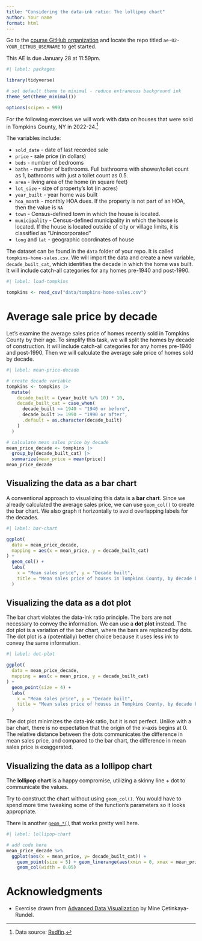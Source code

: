 ```yaml
---
title: "Considering the data-ink ratio: The lollipop chart"
author: Your name
format: html
---
```


::: callout-important
Go to the [course GitHub organization](https://github.coecis.cornell.edu/info3312-sp25) and locate the repo titled `ae-02-YOUR_GITHUB_USERNAME` to get started.

This AE is due January 28 at 11:59pm.
:::

```r
#| label: packages

library(tidyverse)

# set default theme to minimal - reduce extraneous background ink
theme_set(theme_minimal())

options(scipen = 999)
```

For the following exercises we will work with data on houses that were sold in Tompkins County, NY in 2022-24.[^1]

[^1]: Data source: [Redfin](https://www.redfin.com/county/1999/NY/Tompkins-County/filter/include=sold-1yr).

The variables include:

-   `sold_date` - date of last recorded sale
-   `price` - sale price (in dollars)
-   `beds` - number of bedrooms
-   `baths` - number of bathrooms. Full bathrooms with shower/toilet count as 1, bathrooms with just a toilet count as 0.5.
-   `area` - living area of the home (in square feet)
-   `lot_size` - size of property's lot (in acres)
-   `year_built` - year home was built
-   `hoa_month` - monthly HOA dues. If the property is not part of an HOA, then the value is `NA`
-   `town` - Census-defined town in which the house is located.
-   `municipality` - Census-defined municipality in which the house is located. If the house is located outside of city or village limits, it is classified as "Unincorporated"
-   `long` and `lat` - geographic coordinates of house

The dataset can be found in the `data` folder of your repo.
It is called `tompkins-home-sales.csv`. We will import the data and create a new variable, `decade_built_cat`, which identifies the decade in which the home was built. It will include catch-all categories for any homes pre-1940 and post-1990.

```r
#| label: load-tompkins

tompkins <- read_csv("data/tompkins-home-sales.csv")
```

# Average sale price by decade

Let's examine the average sales price of homes recently sold in Tompkins County by their age. To simplify this task, we will split the homes by decade of construction. It will include catch-all categories for any homes pre-1940 and post-1990. Then we will calculate the average sale price of homes sold by decade.

```r
#| label: mean-price-decade

# create decade variable
tompkins <- tompkins |>
  mutate(
    decade_built = (year_built %/% 10) * 10,
    decade_built_cat = case_when(
      decade_built <= 1940 ~ "1940 or before",
      decade_built >= 1990 ~ "1990 or after",
      .default = as.character(decade_built)
    )
  )

# calculate mean sales price by decade
mean_price_decade <- tompkins |>
  group_by(decade_built_cat) |>
  summarize(mean_price = mean(price))
mean_price_decade
```

## Visualizing the data as a bar chart

A conventional approach to visualizing this data is a **bar chart**. Since we already calculated the average sales price, we can use `geom_col()` to create the bar chart. We also graph it horizontally to avoid overlapping labels for the decades.

```r
#| label: bar-chart

ggplot(
  data = mean_price_decade,
  mapping = aes(x = mean_price, y = decade_built_cat)
) +
  geom_col() +
  labs(
    x = "Mean sales price", y = "Decade built",
    title = "Mean sales price of houses in Tompkins County, by decade built"
  )
```

## Visualizing the data as a dot plot

The bar chart violates the data-ink ratio principle. The bars are not necessary to convey the information. We can use a **dot plot** instead. The dot plot is a variation of the bar chart, where the bars are replaced by dots. The dot plot is a (potentially) better choice because it uses less ink to convey the same information.

```r
#| label: dot-plot

ggplot(
  data = mean_price_decade,
  mapping = aes(x = mean_price, y = decade_built_cat)
) +
  geom_point(size = 4) +
  labs(
    x = "Mean sales price", y = "Decade built",
    title = "Mean sales price of houses in Tompkins County, by decade built"
  )
```

The dot plot minimizes the data-ink ratio, but it is not perfect. Unlike with a bar chart, there is no expectation that the origin of the $x$-axis begins at 0. The relative distance between the dots communicates the difference in mean sales price, and compared to the bar chart, the difference in mean sales price is exaggerated.

## Visualizing the data as a lollipop chart

The **lollipop chart** is a happy compromise, utilizing a skinny line + dot to communicate the values.

::: callout-tip

Try to construct the chart without using `geom_col()`. You would have to spend more time tweaking some of the function's parameters so it looks appropriate.

There is another [`geom_*()`](https://rstudio.github.io/cheatsheets/html/data-visualization.html#geoms) that works pretty well here.

:::

```r
#| label: lollipop-chart

# add code here
mean_price_decade %>% 
  ggplot(aes(x = mean_price, y= decade_built_cat)) + 
    geom_point(size = 5) + geom_linerange(aes(xmin = 0, xmax = mean_price)) +
    geom_col(width = 0.05)
```

# Acknowledgments

- Exercise drawn from [Advanced Data Visualization](https://vizdata.org/) by Mine Çetinkaya-Rundel.
